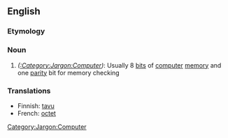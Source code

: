 ==English==
=== Etymology ===
{{etystub}}
===Noun===
# ''([[:Category:Jargon:Computer]])'': Usually 8 [[bit]]s of [[computer]] [[memory]] and one [[parity]] bit for memory checking
{{stub}}

===Translations===
*Finnish: [[tavu]]
*French: [[octet]]

[[Category:Jargon:Computer]]
